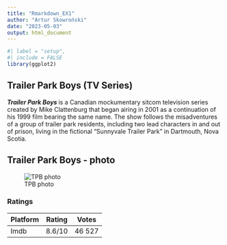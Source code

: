 ```yaml
---
title: "Rmarkdown_EX1"
author: "Artur Skowroński"
date: "2023-05-03"
output: html_document
---
```


```r
#| label = "setup",
#| include = FALSE
library(ggplot2)
```

## Trailer Park Boys (TV Series)

***Trailer Park Boys *** is a Canadian mockumentary sitcom television series created by Mike Clattenburg that began airing in 2001 as a continuation of his 1999 film bearing the same name. The show follows the misadventures of a group of trailer park residents, including two lead characters in and out of prison, living in the fictional "Sunnyvale Trailer Park" in Dartmouth, Nova Scotia.

## Trailer Park Boys - photo

![TPB photo](https://cdn.fansided.com/wp-content/blogs.dir/340/files/2015/08/trailer-park-boys.jpg)

### Ratings

| Platform | Rating | Votes |
|:---------|:------:|:------:|
| Imdb   | 8.6/10 | 46 527 |